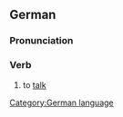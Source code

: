 ==German==
===Pronunciation===
{{IPA|[ˈʁeːdn&#809;]}}

===Verb===
#to [[talk]]

[[Category:German language]]